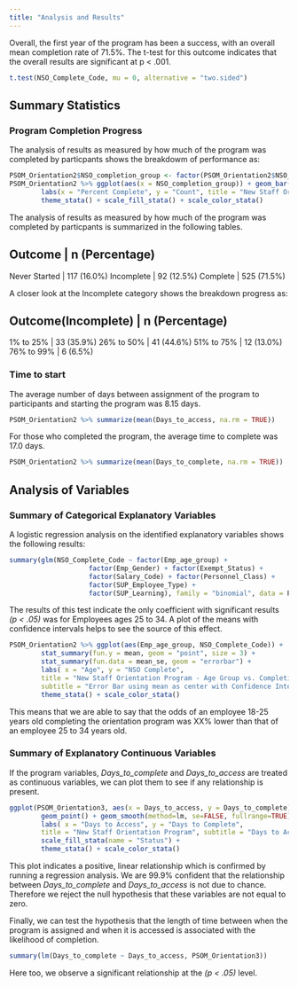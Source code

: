 ---
title: "Analysis and Results"
---

Overall, the first year of the program has been a success, with an overall mean completion rate of 71.5%. The t-test for this outcome indicates that the overall results are significant at p < .001.

```{r}
t.test(NSO_Complete_Code, mu = 0, alternative = "two.sided")
```

## Summary Statistics

### Program Completion Progress
The analysis of results as measured by how much of the program was completed by particpants shows the breakdowm of performance as:

```{r, echo=FALSE}
PSOM_Orientation2$NSO_completion_group <- factor(PSOM_Orientation2$NSO_completion_group,levels = c("0%", "1% to 25%", "26% to 50%", "51% to 75%", "76% to 99%", "100%"))
PSOM_Orientation2 %>% ggplot(aes(x = NSO_completion_group)) + geom_bar() +
        labs(x = "Percent Complete", y = "Count", title = "New Staff Orientation Program", subtitle = "Performance Distribution") + 
        theme_stata() + scale_fill_stata() + scale_color_stata()
```

The analysis of results as measured by how much of the program was completed by particpants is summarized in the following tables.

Outcome       |  n (Percentage)
----------------------------------
Never Started | 117 (16.0%)
Incomplete    |  92 (12.5%)
Complete      | 525 (71.5%)

A closer look at the Incomplete category shows the breakdown progress as:

Outcome(Incomplete) |  n (Percentage)
----------------------------------
1% to 25%           |  33 (35.9%)
26% to 50%          |  41 (44.6%)
51% to 75%          |  12 (13.0%)
76% to 99%          |   6  (6.5%)

### Time to start
The average number of days between assignment of the program to participants and starting the program was 8.15 days.
```{r}
PSOM_Orientation2 %>% summarize(mean(Days_to_access, na.rm = TRUE))
```

For those who completed the program, the average time to complete was 17.0 days.
```{r}
PSOM_Orientation2 %>% summarize(mean(Days_to_complete, na.rm = TRUE))
```


## Analysis of Variables

### Summary of Categorical Explanatory Variables
A logistic regression analysis on the identified explanatory variables shows the following results:

```{r}
summary(glm(NSO_Complete_Code ~ factor(Emp_age_group) + 
                    factor(Emp_Gender) + factor(Exempt_Status) + 
                    factor(Salary_Code) + factor(Personnel_Class) + 
                    factor(SUP_Employee_Type) +
                    factor(SUP_Learning), family = "binomial", data = PSOM_Orientation2))
```

The results of this test indicate the only coefficient with significant results *(p < .05)* was for Employees ages 25 to 34. A plot of the means with confidence intervals helps to see the source of this effect.

```{r, echo=FALSE}

PSOM_Orientation2 %>% ggplot(aes(Emp_age_group, NSO_Complete_Code)) + 
        stat_summary(fun.y = mean, geom = "point", size = 3) + 
        stat_summary(fun.data = mean_se, geom = "errorbar") +
        labs( x = "Age", y = "NSO Complete", 
        title = "New Staff Orientation Program - Age Group vs. Completion", 
        subtitle = "Error Bar using mean as center with Confidence Intervals") +
        theme_stata() + scale_color_stata()
```


This means that we are able to say that the odds of an employee 18-25 years old completing the orientation program was XX% lower than that of an employee 25 to 34 years old.

### Summary of Explanatory Continuous Variables

If the program variables, *Days_to_complete* and *Days_to_access* are treated as continuous variables, we can plot them to see if any relationship is present.

```{r, echo=FALSE}
ggplot(PSOM_Orientation3, aes(x = Days_to_access, y = Days_to_complete)) + 
        geom_point() + geom_smooth(method=lm, se=FALSE, fullrange=TRUE) +
        labs( x = "Days to Access", y = "Days to Complete", 
        title = "New Staff Orientation Program", subtitle = "Days to Access vs. Days to Complete") + 
        scale_fill_stata(name = "Status") +
        theme_stata() + scale_color_stata()

```

This plot indicates a positive, linear relationship which is confirmed by running a regression analysis. We are 99.9% confident that the relationship between *Days_to_complete* and *Days_to_access* is not due to chance. Therefore we reject the null hypothesis that these variables are not equal to zero.

Finally, we can test the hypothesis that the length of time between when the program is assigned and when it is accessed is associated with the likelihood of completion.
```{r}
summary(lm(Days_to_complete ~ Days_to_access, PSOM_Orientation3))
```

Here too, we observe a significant relationship at the *(p < .05)* level.
